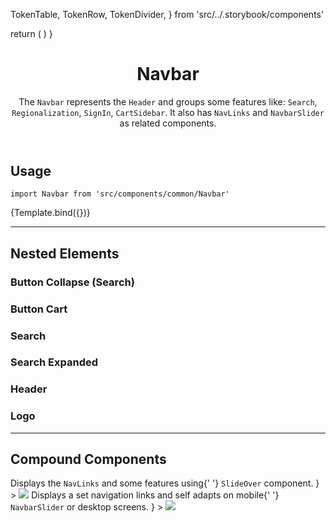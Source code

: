 

  TokenTable,
  TokenRow,
  TokenDivider,
} from 'src/../.storybook/components'



<Meta component={Navbar} title="Organisms/Navbar/Overview" />

  return (
    <SessionProvider initialState={{}}>
      <CartProvider>
        <UIProvider>
          <Navbar />
        </UIProvider>
      </CartProvider>
    </SessionProvider>
  )
}

<header>

# Navbar

The `Navbar` represents the `Header` and groups some features like: `Search`, `Regionalization`, `SignIn`, `CartSidebar`. It also has `NavLinks` and `NavbarSlider` as related components.

</header>

## Usage

`import Navbar from 'src/components/common/Navbar'`

<Canvas>
  <Story name="overview-default">{Template.bind({})}</Story>
</Canvas>

<TokenTable>
  <TokenRow token="--fs-navbar-padding" value="0" />
  <TokenDivider />
  <TokenRow
    token="--fs-navbar-border-bottom-width"
    value="var(--fs-border-width)"
  />
  <TokenRow
    token="--fs-navbar-border-bottom-color"
    value="var(--fs-border-color-light)"
    isColor
  />
  <TokenDivider />
  <TokenRow
    token="--fs-navbar-box-shadow"
    value="0 var(--fs-spacing-0) var(--fs-spacing-3) rgb(0 0 0 / 5%)"
  />
  <TokenDivider />
  <TokenRow
    token="--fs-navbar-transition-timing"
    value="var(--fs-transition-timing)"
  />
  <TokenRow
    token="--fs-navbar-transition-function"
    value="var(--fs-transition-function)"
  />
</TokenTable>

---

## Nested Elements

### Button Collapse (Search)

<TokenTable>
  <TokenRow
    token="--fs-navbar-button-collapse-margin-left"
    value="calc(-1 * var(--fs-spacing-3))"
  />
</TokenTable>

### Button Cart

<TokenTable>
  <TokenRow
    token="--fs-navbar-button-cart-margin-left-notebook"
    value="var(--fs-spacing-3)"
  />
</TokenTable>

### Search

<TokenTable>
  <TokenRow
    token="--fs-navbar-search-button-icon-width-mobile"
    value="var(--fs-spacing-5)"
  />
  <TokenRow
    token="--fs-navbar-search-button-icon-height-mobile"
    value="var(--fs-navbar-search-button-icon-width-mobile)"
  />
</TokenTable>

### Search Expanded

<TokenTable>
  <TokenRow
    token="--fs-navbar-search-expanded-input-wrapper-margin-right"
    value="0.625rem"
  />
  <TokenRow
    token="--fs-navbar-search-expanded-input-wrapper-margin-left"
    value="var(--fs-spacing-9)"
  />
  <TokenDivider />
  <TokenRow
    token="--fs-navbar-search-expanded-input-width"
    value="calc(100% - var(--fs-spacing-7))"
  />
  <TokenDivider />
  <TokenRow
    token="--fs-navbar-search-expanded-button-icon-margin-right"
    value="-4.063rem"
  />
</TokenTable>

### Header

<TokenTable>
  <TokenRow
    token="--fs-navbar-header-padding-top"
    value="var(--fs-spacing-1)"
  />
  <TokenRow
    token="--fs-navbar-header-padding-bottom"
    value="var(--fs-spacing-2)"
  />
  <TokenRow token="--fs-navbar-header-overflow-x" value="clip" />
  <TokenDivider />
  <TokenRow
    token="--fs-navbar-header-padding-top-notebook"
    value="var(--fs-spacing-1)"
  />
  <TokenRow
    token="--fs-navbar-header-padding-bottom-notebook"
    value="var(--fs-navbar-header-padding-top-notebook)"
  />
</TokenTable>

### Logo

<TokenTable>
  <TokenRow token="--fs-navbar-logo-width" value="11rem" />
  <TokenRow token="--fs-navbar-logo-height" value="2.375rem" />
  <TokenRow
    token="--fs-navbar-logo-min-height"
    value="var(--fs-navbar-logo-height)"
  />
  <TokenRow
    token="--fs-navbar-logo-margin-right-mobile"
    value="var(--fs-spacing-5)"
  />
</TokenTable>

---

## Compound Components

<SectionList grid="grid">
  <SectionItem
    title="Navbar Slider"
    actionPath="../?path=/docs/organisms-navbar-navbarslider--overview-default"
    description={
      <>
        Displays the <code>NavLinks</code> and some features using{' '}
        <code>SlideOver</code> component.
      </>
    }
  >
    <img src="https://vtexhelp.vtexassets.com/assets/docs/src/navlinks___52dff993e0e04dea5d02c1e1a5bbf4e3.png" />
  </SectionItem>
  <SectionItem
    title="NavLinks"
    actionPath="../?path=/docs/organisms-navbar-navlinks--overview-default"
    description={
      <>
        Displays a set navigation links and self adapts on mobile{' '}
        <code>NavbarSlider</code> or desktop screens.
      </>
    }
  >
    <img src="https://vtexhelp.vtexassets.com/assets/docs/src/navlinks___ad2d67dbdbac8ea8ccb4e5a7d453a997.png" />
  </SectionItem>
</SectionList>
